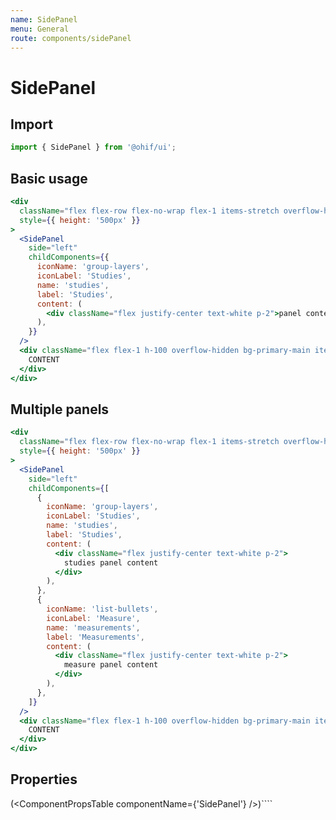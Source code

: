 ```yaml
---
name: SidePanel
menu: General
route: components/sidePanel
---
```



# SidePanel

## Import

```javascript
import { SidePanel } from '@ohif/ui';
```

## Basic usage

```jsx live
<div
  className="flex flex-row flex-no-wrap flex-1 items-stretch overflow-hidden w-full"
  style={{ height: '500px' }}
>
  <SidePanel
    side="left"
    childComponents={{
      iconName: 'group-layers',
      iconLabel: 'Studies',
      name: 'studies',
      label: 'Studies',
      content: (
        <div className="flex justify-center text-white p-2">panel content</div>
      ),
    }}
  />
  <div className="flex flex-1 h-100 overflow-hidden bg-primary-main items-center justify-center text-white">
    CONTENT
  </div>
</div>
```

## Multiple panels

```jsx live
<div
  className="flex flex-row flex-no-wrap flex-1 items-stretch overflow-hidden w-full"
  style={{ height: '500px' }}
>
  <SidePanel
    side="left"
    childComponents={[
      {
        iconName: 'group-layers',
        iconLabel: 'Studies',
        name: 'studies',
        label: 'Studies',
        content: (
          <div className="flex justify-center text-white p-2">
            studies panel content
          </div>
        ),
      },
      {
        iconName: 'list-bullets',
        iconLabel: 'Measure',
        name: 'measurements',
        label: 'Measurements',
        content: (
          <div className="flex justify-center text-white p-2">
            measure panel content
          </div>
        ),
      },
    ]}
  />
  <div className="flex flex-1 h-100 overflow-hidden bg-primary-main items-center justify-center text-white">
    CONTENT
  </div>
</div>
```

## Properties

(<ComponentPropsTable componentName={'SidePanel'} />)````
